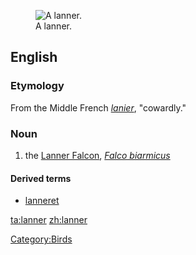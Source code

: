 [[Image:Lanner Falcon 800.jpg|thumb|A lanner.]]
==English==

===Etymology===

From the Middle French ''[[lanier]]'', "cowardly."

===Noun===
{{en-noun}}

# the [[Lanner Falcon]], ''[[Falco biarmicus]]''

====Derived terms====
*[[lanneret]]

{{wikipedia|Lanner Falcon}}

[[Category:Birds]]

[[ta:lanner]]
[[zh:lanner]]